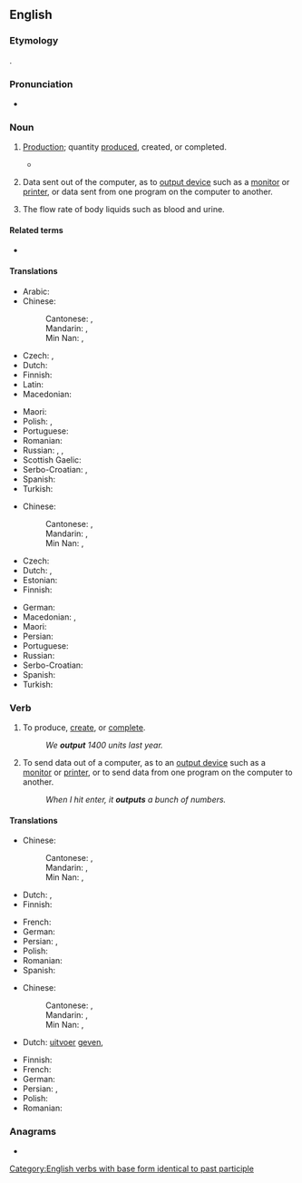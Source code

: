 ==English==
{{wikipedia}}

===Etymology===
{{compound|en|out|put}}.

===Pronunciation===
* {{IPA|en|/ˈaʊtpʊt/}}

===Noun===
{{en-noun|~}}

# {{lb|en|economics}} [[production|Production]]; quantity [[produce]]d, created, or completed.
#* {{quote-journal|en|date=2013-08-03|volume=408|issue=8847|magazine={{w|The Economist}}
|title=[http://www.economist.com/news/finance-and-economics/21582498-america-has-changed-way-it-measures-gdp-boundary-problems Boundary problems]
|passage=Economics is a messy discipline: too fluid and unique to be a science, too rigorous to be an art. Perhaps it is fitting that economists’ most-used metric, gross domestic product (GDP), is a tangle too. GDP measures the total value of '''output''' in an economic territory. Its apparent simplicity explains why it is scrutinised down to tenths of a percentage point every month.}}
#: {{ux|en|The factory increased its '''output''' this year.}}
# {{lb|en|computing}} Data sent out of the computer, as to [[output device]] such as a [[monitor]] or [[printer]], or data sent from one program on the computer to another.
#: {{ux|en|a six-page '''output'''; six pages of '''output'''}}
# {{lb|en|medicine}} The flow rate of body liquids such as blood and urine.

====Related terms====
* {{l|en|input}}

====Translations====
{{trans-top|production; quantity produced, created, or completed}}
* Arabic: {{t|ar|مُخرَج|m}}
* Chinese:
*: Cantonese: {{t|yue|輸出|sc=Hani}}, {{t|yue|输出|tr=syu1 ceot1|sc=Hani}}
*: Mandarin: {{t+|cmn|輸出|sc=Hani}}, {{t+|cmn|输出|tr=shūchū|sc=Hani}}
*: Min Nan: {{t|nan|輸出|sc=Hani}}, {{t|nan|输出|tr=su-chhut|sc=Hani}}
* Czech: {{t+|cs|výstup|m}}, {{t+|cs|produkce|f}}
* Dutch: {{t+|nl|productie|f}}
* Finnish: {{t+|fi|tuotanto}}
* Latin: {{t+|la|fructus|m}}
* Macedonian: {{t|mk|производство|n|tr=proízvodstvo}}
{{trans-mid}}
* Maori: {{t|mi|huaputa }}
* Polish: {{t+|pl|produkcja|f}}, {{t+|pl|urobek|m}}
* Portuguese: {{t+|pt|produção|f}}
* Romanian: {{t+|ro|producție|f}}
* Russian: {{t+|ru|произво́дство|n}}, {{t+|ru|проду́кция|f}}, {{t+|ru|вы́работка|f}}
* Scottish Gaelic: {{t|gd|toradh|m}}
* Serbo-Croatian: {{t+|sh|proizvod|m}}, {{t+|sh|produkt|m}}
* Spanish: {{t+|es|producción|f}}
* Turkish: {{t+|tr|çıktı}}
{{trans-bottom}}

{{trans-top|data sent out of the computer}}
* Chinese:
*: Cantonese: {{t|yue|輸出|sc=Hani}}, {{t|yue|输出|tr=syu1 ceot1|sc=Hani}}
*: Mandarin: {{t+|cmn|輸出|sc=Hani}}, {{t+|cmn|输出|tr=shūchū|sc=Hani}}
*: Min Nan: {{t|nan|輸出|sc=Hani}}, {{t|nan|输出|tr=su-chhut|sc=Hani}}
* Czech: {{t+|cs|výstup|m}}
* Dutch: {{t+|nl|uitvoer}}, {{t+|nl|output|m}}
* Estonian: {{t|et|väljund}}
* Finnish: {{t+|fi|tuloste}}
{{trans-mid}}
* German: {{t+|de|Ausgabe|f}}
* Macedonian: {{t|mk|излезен податок|m|tr=ízlezen pódatok}}, {{t|mk|излезни податоци|p|tr=ízlezni podátoci}}
* Maori: {{t|mi|huaputa }}
* Persian: {{t+|fa|بُرونداد}}
* Portuguese: {{t+|pt|saída|f|alt=saída (de dados/informação)}}
* Russian: {{t+|ru|вы́вод|m}}
* Serbo-Croatian: {{t|sh|izlazni podatak}}
* Spanish: {{t+|es|salida|f}}
* Turkish: {{t+|tr|çıktı}}
{{trans-bottom}}

===Verb===
{{en-verb|outputs|outputting|output|past2=outputted}}

# {{lb|en|economics}} To produce, [[create]], or [[complete]].
#: ''We '''output''' 1400 units last year.''
# {{lb|en|computing}} To send data out of a computer, as to an [[output device]] such as a [[monitor]] or [[printer]], or to send data from one program on the computer to another.
#: ''When I hit enter, it '''outputs''' a bunch of numbers.''

====Translations====
{{trans-top|produce or create}}
* Chinese:
*: Cantonese: {{t|yue|輸出|sc=Hani}}, {{t|yue|输出|tr=syu1 ceot1|sc=Hani}}
*: Mandarin: {{t+|cmn|輸出|sc=Hani}}, {{t+|cmn|输出|tr=shūchū|sc=Hani}}
*: Min Nan: {{t|nan|輸出|sc=Hani}}, {{t|nan|输出|tr=su-chhut|sc=Hani}}
* Dutch: {{t+|nl|produceren}}, {{t+|nl|opleveren}}
* Finnish: {{t+|fi|tuottaa}}
{{trans-mid}}
* French: {{t+|fr|produire}}
* German: {{t+|de|ausgeben}}
* Persian: {{t+|fa|فرآوردن}}, {{t+|fa|تولید}}
* Polish: {{t+|pl|produkować}}
* Romanian: {{t|ro|produce, crea}}
* Spanish: {{t+|es|producir}}
{{trans-bottom}}

{{trans-top|send data to out of a computer}}
* Chinese:
*: Cantonese: {{t|yue|輸出|sc=Hani}}, {{t|yue|输出|tr=syu1 ceot1|sc=Hani}}
*: Mandarin: {{t+|cmn|輸出|sc=Hani}}, {{t+|cmn|输出|tr=shūchū|sc=Hani}}
*: Min Nan: {{t|nan|輸出|sc=Hani}}, {{t|nan|输出|tr=su-chhut|sc=Hani}}
* Dutch: {{l|nl|als}} [[uitvoer]] [[geven]], {{t+|nl|uitvoeren}}
{{trans-mid}}
* Finnish: {{t+|fi|tulostaa}}
* French: {{t+|fr|exporter}}
* German: {{t+|de|ausgeben}}
* Persian: {{t|fa|بُروندادن}}, {{t+|fa|بُرونداد}}
* Polish: {{t+|pl|wysyłać}}
* Romanian: {{t|ro|trimite la ieșire (date)|f}}
{{trans-bottom}}

===Anagrams===
* {{anagrams|en|a=opttuu|put out|put-out|putout}}

[[Category:English verbs with base form identical to past participle]]